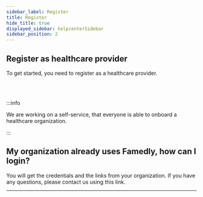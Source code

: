 ```yaml
---
sidebar_label: Register
title: Register
hide_title: true
displayed_sidebar: helpcenterSidebar
sidebar_position: 2
---
```



<div class="hero hero--primary">
  <div class="container">
    <h2 class="hero__title">Register as healthcare provider</h2>
    <p class="hero__subtitle">To get started, you need to register as a healthcare provider.</p>
  </div>
</div>
<br></br>

:::info

We are working on a self-service, that everyone is able to onboard a healthcare organization.

:::

## My organization already uses Famedly, how can I login?

You will get the credentials and the links from your organization. If you have any questions, please contact us using this link.

---